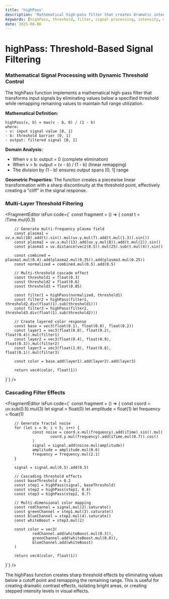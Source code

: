 ```yaml
---
title: 'highPass'
description: 'Mathematical high-pass filter that creates dramatic intensity thresholds with dynamic remapping'
keywords: [highPass, threshold, filter, signal processing, intensity, mathematical]
date: 2025-08-06
---
```



# highPass: Threshold-Based Signal Filtering

### Mathematical Signal Processing with Dynamic Threshold Control

The highPass function implements a mathematical high-pass filter that transforms input signals by eliminating values below a specified threshold while remapping remaining values to maintain full range utilization.

**Mathematical Definition:**

```
highPass(v, b) = max(v - b, 0) / (1 - b)
where:
- v: input signal value [0, 1]
- b: threshold barrier [0, 1]
- output: filtered signal [0, 1]
```

**Domain Analysis:**

- When v ≤ b: output = 0 (complete elimination)
- When v > b: output = (v - b) / (1 - b) (linear remapping)
- The division by (1 - b) ensures output spans [0, 1] range

**Geometric Properties:**
The function creates a piecewise linear transformation with a sharp discontinuity at the threshold point, effectively creating a "cliff" in the signal response.

### Multi-Layer Threshold Filtering

<FragmentEditor
        isFun
        code={`
const fragment = () => {
        const t = iTime.mul(0.3)

        // Generate multi-frequency plasma field
        const plasma1 = uv.x.mul(10).add(t).sin().mul(uv.y.mul(7).add(t.mul(1.3)).sin())
        const plasma2 = uv.x.mul(13).add(uv.y.mul(8)).add(t.mul(2)).sin()
        const plasma3 = uv.distance(vec2(0.5)).mul(25).sub(t.mul(4)).sin()

        const combined = plasma1.mul(0.4).add(plasma2.mul(0.35)).add(plasma3.mul(0.25))
        const normalized = combined.mul(0.5).add(0.5)

        // Multi-threshold cascade effect
        const threshold1 = float(0.3)
        const threshold2 = float(0.6)
        const threshold3 = float(0.85)

        const filter1 = highPass(normalized, threshold1)
        const filter2 = highPass(filter1, threshold2.div(float(1).sub(threshold1)))
        const filter3 = highPass(filter2, threshold3.div(float(1).sub(threshold2)))

        // Create layered color response
        const base = vec3(float(0.1), float(0.0), float(0.2))
        const layer1 = vec3(float(0.8), float(0.2), float(0.4)).mul(filter1)
        const layer2 = vec3(float(0.4), float(0.9), float(0.3)).mul(filter2)
        const layer3 = vec3(float(1.0), float(0.8), float(0.1)).mul(filter3)

        const color = base.add(layer1).add(layer2).add(layer3)

        return vec4(color, float(1))

}`}
/>

### Cascading Filter Effects

<FragmentEditor
        isFun
        code={`
const fragment = () => {
        const coord = uv.sub(0.5).mul(3)
        let signal = float(0)
        let amplitude = float(1)
        let frequency = float(1)

        // Generate fractal noise
        for (let i = 0; i < 5; i++) {
                const noise = coord.x.mul(frequency).add(iTime).sin().mul(
                        coord.y.mul(frequency).add(iTime.mul(0.7)).cos()
                )
                signal = signal.add(noise.mul(amplitude))
                amplitude = amplitude.mul(0.6)
                frequency = frequency.mul(2.1)
        }

        signal = signal.mul(0.5).add(0.5)

        // Cascading threshold effects
        const baseThreshold = 0.2
        const step1 = highPass(signal, baseThreshold)
        const step2 = highPass(step1, 0.4)
        const step3 = highPass(step2, 0.7)

        // Multi-dimensional color mapping
        const redChannel = signal.mul(2).saturate()
        const greenChannel = step1.mul(3).saturate()
        const blueChannel = step2.mul(4).saturate()
        const whiteBoost = step3.mul(2)

        const color = vec3(
                redChannel.add(whiteBoost.mul(0.3)),
                greenChannel.add(whiteBoost.mul(0.8)),
                blueChannel.add(whiteBoost)
        )

        return vec4(color, float(1))

}`}
/>

The highPass function creates sharp threshold effects by eliminating values below a cutoff point and remapping the remaining range. This is useful for creating dramatic contrast effects, isolating bright areas, or creating stepped intensity levels in visual effects.

